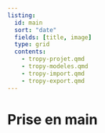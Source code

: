 ```yaml
---
listing:
  id: main
  sort: "date"
  fields: [title, image]
  type: grid
  contents:
    - tropy-projet.qmd
    - tropy-modeles.qmd
    - tropy-import.qmd
    - tropy-export.qmd
---
```


# Prise en main

:::{#main}
:::